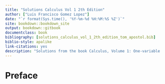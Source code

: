 ```yaml
---
title: "Solutions Calculus Vol 1 2th Edition"
author: ["Luis Francisco Gomez Lopez"] 
date: "`r format(Sys.time(), '%Y-%m-%d %H:%M:%S %Z')`"
site: bookdown::bookdown_site
output: bookdown::gitbook
documentclass: book
bibliography: [solutions_calculus_vol_1_2th_edition_tom_apostol.bib]
biblio-style: apalike
link-citations: yes
description: "Solutions from the book Calculus, Volume 1: One-variable calculus, with an introduction to linear algebra Second Edition (1988) by Tom Mike Apostol."
---
```


# Preface {-}